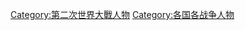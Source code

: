 {{Commonscat|People associated with World War II by country}}

[[Category:第二次世界大戰人物|Category:第二次世界大戰人物]]
[[Category:各国各战争人物|Category:各国各战争人物]]